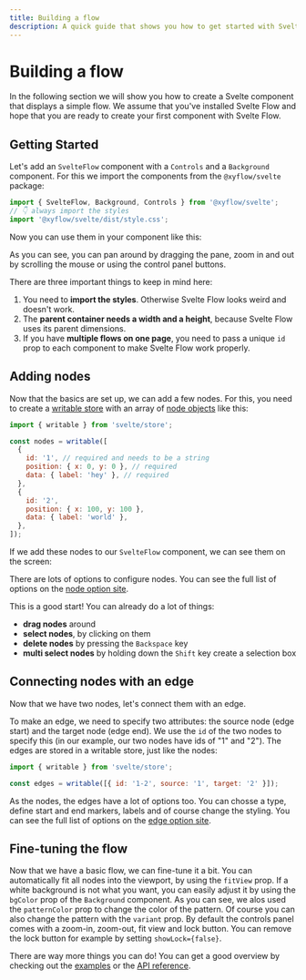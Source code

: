 ```yaml
---
title: Building a flow
description: A quick guide that shows you how to get started with Svelte Flow
---
```


# Building a flow


In the following section we will show you how to create a Svelte component that displays a simple flow. We assume that you've installed Svelte Flow and hope that you are ready to create your first component with Svelte Flow.

## Getting Started

Let's add an `SvelteFlow` component with a `Controls` and a `Background` component. For this we import the components from the `@xyflow/svelte` package:

```js
import { SvelteFlow, Background, Controls } from '@xyflow/svelte';
// 👇 always import the styles
import '@xyflow/svelte/dist/style.css';
```

Now you can use them in your component like this:

<ExampleViewer codePath="guides/getting-started/a" editorHeight={400} />

As you can see, you can pan around by dragging the pane, zoom in and out by scrolling the mouse or using the control panel buttons.

There are three important things to keep in mind here:

1. You need to **import the styles**. Otherwise Svelte Flow looks weird and doesn't work.
2. The **parent container needs a width and a height**, because Svelte Flow uses its parent dimensions.
3. If you have **multiple flows on one page**, you need to pass a unique `id` prop to each component to make Svelte Flow work properly.

## Adding nodes

Now that the basics are set up, we can add a few nodes. For this, you need to create a [writable store](https://svelte.dev/docs/svelte-store#writable) with an array of [node objects](/api-reference/types/node) like this:

```js
import { writable } from 'svelte/store';

const nodes = writable([
  {
    id: '1', // required and needs to be a string
    position: { x: 0, y: 0 }, // required
    data: { label: 'hey' }, // required
  },
  {
    id: '2',
    position: { x: 100, y: 100 },
    data: { label: 'world' },
  },
]);
```

If we add these nodes to our `SvelteFlow` component, we can see them on the screen:

<ExampleViewer codePath="guides/getting-started/b" editorHeight={400} />

There are lots of options to configure nodes. You can see the full list of options on the [node option site](/api-reference/nodes/node-options/).

This is a good start! You can already do a lot of things:

- **drag nodes** around
- **select nodes**, by clicking on them
- **delete nodes** by pressing the `Backspace` key
- **multi select nodes** by holding down the `Shift` key create a selection box

## Connecting nodes with an edge

Now that we have two nodes, let's connect them with an edge.

To make an edge, we need to specify two attributes: the source node (edge start) and the target node (edge end). We use the `id` of the two nodes to specify this (in our example, our two nodes have ids of "1" and "2"). The edges are stored in a writable store, just like the nodes:

```js
import { writable } from 'svelte/store';

const edges = writable([{ id: '1-2', source: '1', target: '2' }]);
```

<ExampleViewer codePath="guides/getting-started/c" editorHeight={400} />

As the nodes, the edges have a lot of options too. You can chosse a type, define start and end markers, labels and of course change the styling. You can see the full list of options on the [edge option site](/api-reference/edges/edge-options/).

## Fine-tuning the flow

Now that we have a basic flow, we can fine-tune it a bit. You can automatically fit all nodes into the viewport, by using the `fitView` prop. If a white background is not what you want, you can easily adjust it by using the `bgColor` prop of the `Background` component. As you can see, we alos used the `patternColor` prop to change the color of the pattern. Of course you can also change the pattern with the `variant` prop. By default the controls panel comes with a zoom-in, zoom-out, fit view and lock button. You can remove the lock button for example by setting `showLock={false}`.

<ExampleViewer codePath="guides/getting-started/d" editorHeight={400} />

There are way more things you can do! You can get a good overview by checking out the [examples](/examples) or the [API reference](/api-reference).
